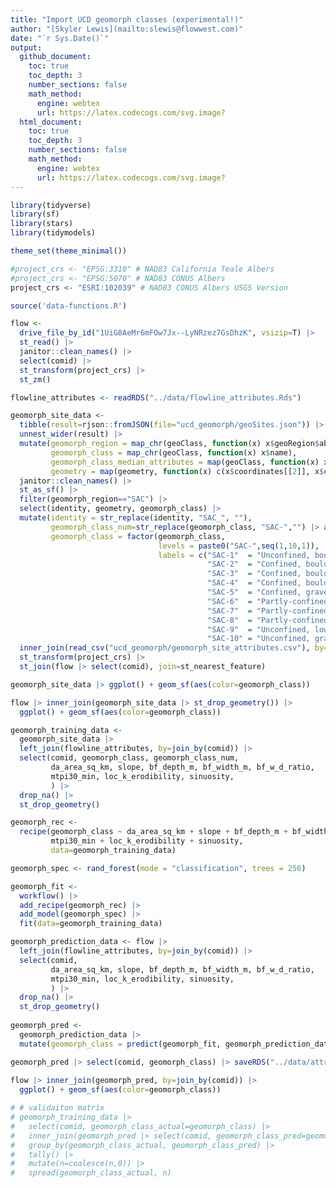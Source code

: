 ```yaml
---
title: "Import UCD geomorph classes (experimental!)"
author: "[Skyler Lewis](mailto:slewis@flowwest.com)"
date: "`r Sys.Date()`"
output: 
  github_document:
    toc: true
    toc_depth: 3
    number_sections: false
    math_method:
      engine: webtex
      url: https://latex.codecogs.com/svg.image?
  html_document:
    toc: true
    toc_depth: 3
    number_sections: false
    math_method:
      engine: webtex
      url: https://latex.codecogs.com/svg.image?
---
```



```r
library(tidyverse)
library(sf)
library(stars)
library(tidymodels)

theme_set(theme_minimal())

#project_crs <- "EPSG:3310" # NAD83 California Teale Albers
#project_crs <- "EPSG:5070" # NAD83 CONUS Albers
project_crs <- "ESRI:102039" # NAD83 CONUS Albers USGS Version

source('data-functions.R')
```

```r
flow <- 
  drive_file_by_id("1UiG8AeMr6mFOw7Jx--LyNRzez7GsDhzK", vsizip=T) |>
  st_read() |>
  janitor::clean_names() |>
  select(comid) |>
  st_transform(project_crs) |>
  st_zm()

flowline_attributes <- readRDS("../data/flowline_attributes.Rds")
```

```r
geomorph_site_data <- 
  tibble(result=rjson::fromJSON(file="ucd_geomorph/geoSites.json")) |> 
  unnest_wider(result) |> 
  mutate(geomorph_region = map_chr(geoClass, function(x) x$geoRegion$abbreviation),
         geomorph_class = map_chr(geoClass, function(x) x$name),
         geomorph_class_median_attributes = map(geoClass, function(x) x$medianAttributes),
         geometry = map(geometry, function(x) c(x$coordinates[[2]], x$coordinates[[1]]) |> st_point()) |> st_sfc(crs="EPSG:4326")) |>
  janitor::clean_names() |> 
  st_as_sf() |>
  filter(geomorph_region=="SAC") |>
  select(identity, geometry, geomorph_class) |>
  mutate(identity = str_replace(identity, "SAC_", ""),
         geomorph_class_num=str_replace(geomorph_class, "SAC-","") |> as.numeric(),
         geomorph_class = factor(geomorph_class, 
                                 levels = paste0("SAC-",seq(1,10,1)),
                                 labels = c("SAC-1"  = "Unconfined, boulder-bedrock, bed undulating",
                                            "SAC-2"  = "Confined, boulder, high gradient, step-pool/cascade",
                                            "SAC-3"  = "Confined, boulder-bedrock, uniform",
                                            "SAC-4"  = "Confined, boulder-bedrock, low-gradient step-pool",
                                            "SAC-5"  = "Confined, gravel-cobble, uniform",
                                            "SAC-6"  = "Partly-confined, low width-to-depth ratio, gravel-cobble, riffle-pool",
                                            "SAC-7"  = "Partly-confined, cobble-boulder, uniform",
                                            "SAC-8"  = "Partly-confined, high width-to-depth ratio, gravel-cobble, riffle-pool",
                                            "SAC-9"  = "Unconfined, low width-to-depth ratio, gravel",
                                            "SAC-10" = "Unconfined, gravel-cobble, riffle-pool"))) |>
  inner_join(read_csv("ucd_geomorph/geomorph_site_attributes.csv"), by=join_by(identity)) |>
  st_transform(project_crs) |> 
  st_join(flow |> select(comid), join=st_nearest_feature)

geomorph_site_data |> ggplot() + geom_sf(aes(color=geomorph_class))

flow |> inner_join(geomorph_site_data |> st_drop_geometry()) |> 
  ggplot() + geom_sf(aes(color=geomorph_class))
```

```r
geomorph_training_data <- 
  geomorph_site_data |>
  left_join(flowline_attributes, by=join_by(comid)) |>
  select(comid, geomorph_class, geomorph_class_num,
         da_area_sq_km, slope, bf_depth_m, bf_width_m, bf_w_d_ratio,  
         mtpi30_min, loc_k_erodibility, sinuosity, 
         ) |>
  drop_na() |>
  st_drop_geometry()

geomorph_rec <- 
  recipe(geomorph_class ~ da_area_sq_km + slope + bf_depth_m + bf_width_m + bf_w_d_ratio + 
         mtpi30_min + loc_k_erodibility + sinuosity,
         data=geomorph_training_data)

geomorph_spec <- rand_forest(mode = "classification", trees = 256)

geomorph_fit <- 
  workflow() |>
  add_recipe(geomorph_rec) |>
  add_model(geomorph_spec) |>
  fit(data=geomorph_training_data)

geomorph_prediction_data <- flow |>
  left_join(flowline_attributes, by=join_by(comid)) |>
  select(comid, 
         da_area_sq_km, slope, bf_depth_m, bf_width_m, bf_w_d_ratio,  
         mtpi30_min, loc_k_erodibility, sinuosity, 
         ) |>
  drop_na() |>
  st_drop_geometry()
  
geomorph_pred <- 
  geomorph_prediction_data |>
  mutate(geomorph_class = predict(geomorph_fit, geomorph_prediction_data)[[".pred_class"]])

geomorph_pred |> select(comid, geomorph_class) |> saveRDS("../data/attr_geomorph_class.Rds")
  
flow |> inner_join(geomorph_pred, by=join_by(comid)) |> 
  ggplot() + geom_sf(aes(color=geomorph_class))

# # validaiton matrix
# geomorph_training_data |>
#   select(comid, geomorph_class_actual=geomorph_class) |>
#   inner_join(geomorph_pred |> select(comid, geomorph_class_pred=geomorph_class)) |>
#   group_by(geomorph_class_actual, geomorph_class_pred) |>
#   tally() |> 
#   mutate(n=coalesce(n,0)) |>
#   spread(geomorph_class_actual, n)
  
```

